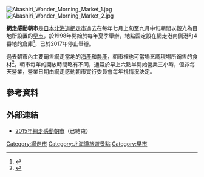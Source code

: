 {{Coord|44|0|41.7|N|144|16|52.3|E|region:JP-44_type:landmark|display=title}}

[[File:Abashiri_Wonder_Morning_Market_1.jpg|thumb]]
[[File:Abashiri_Wonder_Morning_Market_2.jpg|thumb]]

'''網走感動朝市'''是[[日本|日本]][[北海道|北海道]][[網走市|網走市]]過去在每年七月上旬至九月中旬期間以觀光為目地所設置的[[早市|早市]]，於1998年開始於每年夏季舉辦，地點固定設在網走港南側港町4番地的倉庫<ref>{{Cite web| url=http://www12.plala.or.jp/k-hirao/kankou/11_21.html| title=網走感動朝市| work=HIRAO'S HOME PAGE| language=ja| accessdate=2016-01-28| archive-date=2015-05-03| archive-url=https://web.archive.org/web/20150503120224/http://www12.plala.or.jp/k-hirao/kankou/11_21.html| dead-url=no}}</ref>，已於2017年停止舉辦。

過去朝市內主要銷售網走當地的[[海產|海產]]和[[農產|農產]]，朝市裡也可當場烹調現場所銷售的食材<ref>{{Cite web| url=http://abashiri.jp/tabinavi/big5/event/index.html#7| title=慶典活動| publisher=網走市政府| work=旅遊導航！網走| language=zh-tw| accessdate=2016-01-28| archiveurl=https://web.archive.org/web/20160326220940/http://abashiri.jp/tabinavi/big5/event/index.html#7| archivedate=2016-03-26| deadurl=yes}}</ref>。朝市每年的開放時間略有不同，通常於早上六點半開始營業三小時，但非每天營業，營業日期由網走感動朝市實行委員會每年視情況決定。

== 參考資料 ==
{{reflist}}

== 外部連結 ==
* {{Ja}} [https://web.archive.org/web/20150905233044/http://www.abakanko.jp/news/event/2015asaichi.html 2015年網走感動朝市]（已結束）

{{japan-stub}}

{{DEFAULTSORT:Abashiri}}
[[Category:網走市|Category:網走市]]
[[Category:北海道旅遊景點|Category:北海道旅遊景點]]
[[Category:早市|Category:早市]]